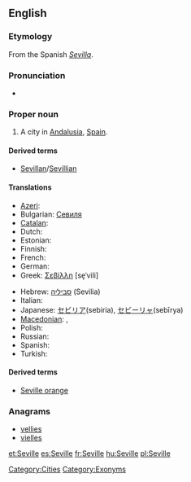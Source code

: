==English==

===Etymology===
From the Spanish ''[[Sevilla]]''.

===Pronunciation===
* {{rhymes|ɪl}}

===Proper noun===
{{en-proper noun}}

# A city in [[Andalusia]], [[Spain]].

====Derived terms====
* [[Sevillan]]/[[Sevillian]]

====Translations====
{{trans-top|city in Spain}}
* [[Azeri]]: {{t|az|Sevilya|xs=Azeri}}
* Bulgarian: [[Севиля]]
* [[Catalan]]: {{t|ca|Sevilla|f}}
* Dutch: {{t-|nl|Sevilla|n}}
* Estonian: {{t-|et|Sevilla}}
* Finnish: {{t+|fi|Sevilla}}
* French: {{t+|fr|Séville}}
* German: {{t-|de|Sevilla}}
* Greek: [[Σεβίλλη]] [se̞ˈvili] {{f}}
{{trans-mid}}
* Hebrew: [[סביליה]] (Sevilia)
* Italian: {{t-|it|Siviglia|f}}
* Japanese: [[セビリア]](sebiria), [[セビーリャ]](sebīrya)
* [[Macedonian]]: {{t|mk|Севилја|f|tr=Sevílja}},  {{t|mk|Севиља|f|tr=Sevílja}}
* Polish: {{t+|pl|Sewilla|f}}
* Russian: {{t|ru|Севилья|f}}
* Spanish: {{t+|es|Sevilla}}
* Turkish: {{t-|tr|Sevilla}}
{{trans-bottom}}

====Derived terms====
* [[Seville orange]]

===Anagrams===
* [[vellies#English|vellies]]
* [[vielles#English|vielles]]


[[Category:Cities]]
[[Category:Exonyms]]

[[et:Seville]]
[[es:Seville]]
[[fr:Seville]]
[[hu:Seville]]
[[pl:Seville]]